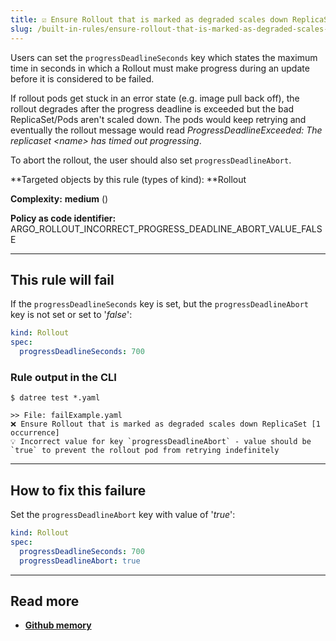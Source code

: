 ```yaml
---
title: ☑️ Ensure Rollout that is marked as degraded scales down ReplicaSet
slug: /built-in-rules/ensure-rollout-that-is-marked-as-degraded-scales-down-replicaset
---
```



Users can set the `progressDeadlineSeconds` key which states the maximum time in seconds in which a Rollout must make progress during an update before it is considered to be failed.

If rollout pods get stuck in an error state (e.g. image pull back off), the rollout degrades after the progress deadline is exceeded but the bad ReplicaSet/Pods aren't scaled down. The pods would keep retrying and eventually the rollout message would read _ProgressDeadlineExceeded: The replicaset <name\> has timed out progressing_.

To abort the rollout, the user should also set `progressDeadlineAbort`.

**Targeted objects by this rule (types of kind): **Rollout

**Complexity:** **medium** (<Complexity/>)

**Policy as code identifier:** ARGO_ROLLOUT_INCORRECT_PROGRESS_DEADLINE_ABORT_VALUE_FALSE

---

## This rule will fail

If the `progressDeadlineSeconds` key is set, but the `progressDeadlineAbort` key is not set or set to '_false_':

```yaml
kind: Rollout
spec:
  progressDeadlineSeconds: 700
```

### Rule output in the CLI

```terminal
$ datree test *.yaml

>> File: failExample.yaml
❌ Ensure Rollout that is marked as degraded scales down ReplicaSet [1 occurrence]
💡 Incorrect value for key `progressDeadlineAbort` - value should be `true` to prevent the rollout pod from retrying indefinitely
```

---

## How to fix this failure

Set the `progressDeadlineAbort` key with value of '_true_':

```yaml
kind: Rollout
spec:
  progressDeadlineSeconds: 700
  progressDeadlineAbort: true
```

---

## Read more

- [**Github memory**](https://githubmemory.com/repo/argoproj/argo-rollouts/issues/1593)
